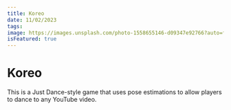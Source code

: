 ```yaml
---
title: Koreo
date: 11/02/2023
tags: 
image: https://images.unsplash.com/photo-1558655146-d09347e92766?auto=format&fit=crop&q=80&w=1964&ixlib=rb-4.0.3&ixid=M3wxMjA3fDB8MHxwaG90by1wYWdlfHx8fGVufDB8fHx8fA%3D%3D
isFeatured: true
---
```


# Koreo

This is a Just Dance-style game that uses pose estimations to allow players to dance to any YouTube video.